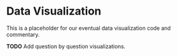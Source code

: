 # Data Visualization {-}

This is a placeholder for our eventual data visualization code and commentary.

::: {.rmdtip}
**TODO** Add question by question visualizations.
:::
